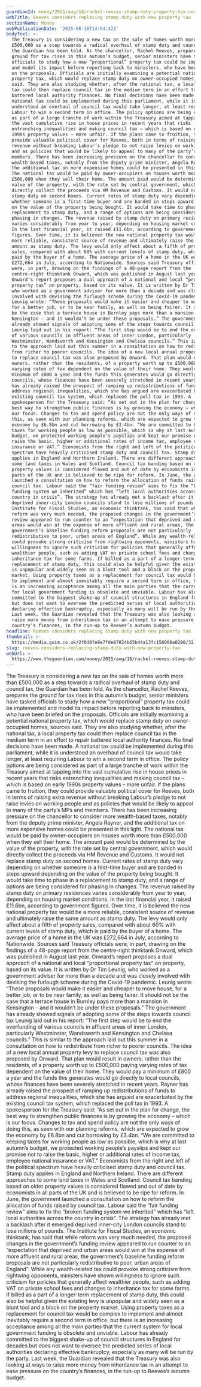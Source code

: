 ```yaml
---
guardianId: money/2025/aug/18/rachel-reeves-stamp-duty-property-tax-council-tax
webTitle: Reeves considers replacing stamp duty with new property tax
sectionName: Money
webPublicationDate: '2025-08-18T14:04:42Z'
bodyText: >-
  The Treasury is considering a new tax on the sale of homes worth more than
  £500,000 as a step towards a radical overhaul of stamp duty and council tax,
  the Guardian has been told. As the chancellor, Rachel Reeves, prepares the
  ground for tax rises in this autumn’s budget, senior ministers have tasked
  officials to study how a new “proportional” property tax could be implemented
  and model its impact before reporting back to ministers, who have been briefed
  on the proposals. Officials are initially examining a potential national
  property tax, which would replace stamp duty on owner-occupied homes, sources
  said. They are also studying whether, after the national tax, a local property
  tax could then replace council tax in the medium term in an effort to repair
  battered local authority finances. No final decisions have been made. A
  national tax could be implemented during this parliament, while it is
  understood an overhaul of council tax would take longer, at least requiring
  Labour to win a second term in office. The policy options are being considered
  as part of a large tranche of work within the Treasury aimed at tapping into
  the vast cumulative rise in house prices in recent years that risks
  entrenching inequalities and making council tax – which is based on early
  1990s property values – more unfair. If the plans came to fruition, they could
  provide valuable political cover for Reeves, both in terms of raising extra
  revenue without breaking Labour’s pledge to not raise levies on working people
  and as policies that would be likely to appeal to many of the party’s MPs and
  members. There has been increasing pressure on the chancellor to consider more
  wealth-based taxes, notably from the deputy prime minister, Angela Rayner, and
  the additional tax on more expensive homes could be presented in this light.
  The national tax would be paid by owner-occupiers on houses worth more than
  £500,000 when they sell their home. The amount paid would be determined by the
  value of the property, with the rate set by central government, which would
  directly collect the proceeds via HM Revenue and Customs. It would not replace
  stamp duty on second homes. Current rates of stamp duty vary depending on
  whether someone is a first-time buyer and are banded in steps upward depending
  on the value of the property being bought. It would take time to phase in a
  replacement to stamp duty, and a range of options are being considered for
  phasing in changes. The revenue raised by stamp duty on primary residences
  varies considerably from year to year, depending on housing market conditions.
  In the last financial year, it raised £11.6bn, according to government
  figures. Over time, it is believed the new national property tax would be a
  more reliable, consistent source of revenue and ultimately raise the same
  amount as stamp duty. The levy would only affect about a fifth of property
  sales, compared with about 60% with current levels of stamp duty, which is
  paid by the buyer of a home. The average price of a home in the UK was
  £272,664 in July, according to Nationwide. Sources said Treasury officials
  were, in part, drawing on the findings of a 48-page report from the
  centre-right thinktank Onward, which was published in August last year.
  Onward’s report proposes a dual approach of a national and local “proportional
  property tax” on property, based on its value. It is written by Dr Tim Leunig,
  who worked as a government adviser for more than a decade and was closely
  involved with devising the furlough scheme during the Covid-19 pandemic.
  Leunig wrote: “These proposals would make it easier and cheaper to move house,
  for a better job, or to be near family, as well as being fairer. It should not
  be the case that a terrace house in Burnley pays more than a mansion in
  Kensington – and it wouldn’t be under these proposals.” The government has
  already showed signals of adopting some of the steps towards council tax
  Leunig laid out in his report: “The first step would be to end the overfunding
  of various councils in affluent areas of inner London, particularly
  Westminster, Wandsworth and Kensington and Chelsea councils.” This is similar
  to the approach laid out this summer in a consultation on how to redistribute
  from richer to poorer councils. The idea of a new local annual property levy
  to replace council tax was also proposed by Onward. That plan would result in
  owners, rather than the residents, of a property worth up to £500,000 paying
  varying rates of tax dependent on the value of their home. They would pay a
  minimum of £800 a year and the funds this generates would go directly to local
  councils, whose finances have been severely stretched in recent years. Rayner
  has already raised the prospect of ramping up redistributions of funds to
  address regional inequalities, which she has argued are exacerbated by the
  existing council tax system, which replaced the poll tax in 1993. A
  spokesperson for the Treasury said: “As set out in the plan for change, the
  best way to strengthen public finances is by growing the economy – which is
  our focus. Changes to tax and spend policy are not the only ways of doing
  this, as seen with our planning reforms, which are expected to grow the
  economy by £6.8bn and cut borrowing by £3.4bn. “We are committed to keeping
  taxes for working people as low as possible, which is why at last autumn’s
  budget, we protected working people’s payslips and kept our promise not to
  raise the basic, higher or additional rates of income tax, employee national
  insurance or VAT.” Economists from the right and left of the political
  spectrum have heavily criticised stamp duty and council tax. Stamp duty
  applies in England and Northern Ireland. There are different approaches to
  some land taxes in Wales and Scotland. Council tax banding based on older
  property values is considered flawed and out of date by economists in all
  parts of the UK and is believed to be ripe for reform. In June, the government
  launched a consultation on how to reform the allocation of funds raised by
  council tax. Labour said the “fair funding review” aims to fix the “broken
  funding system we inherited” which has “left local authorities across the
  country in crisis”. The strategy has already met a backlash after it emerged
  deprived inner-city London councils stand to lose millions of pounds. The
  Institute for Fiscal Studies, an economic thinktank, has said that while
  reform was very much needed, the proposed changes in the government’s funding
  review appeared to run counter to an “expectation that deprived and urban
  areas would win at the expense of more affluent and rural areas, the
  government’s baseline funding reform proposals are not particularly
  redistributive to poor, urban areas of England”. While any wealth-related tax
  could provoke strong criticism from rightwing opponents, ministers have shown
  willingness to ignore such criticism for policies that generally affect
  wealthier people, such as adding VAT on private school fees and changes to
  inheritance tax for some farms. If billed as a part of a longer-term
  replacement of stamp duty, this could also be helpful given the existing levy
  is unpopular and widely seen as a blunt tool and a block on the property
  market. Using property taxes as a replacement for council tax would be complex
  to implement and almost inevitably require a second term in office, but there
  is an increasing acceptance among all the main parties that the current system
  for local government funding is obsolete and unviable. Labour has already
  committed to the biggest shake-up of council structures in England for decades
  but does not want to oversee the predicted series of local authorities
  declaring effective bankruptcy, especially as many will be run by the party.
  Last week, the Guardian revealed that the Treasury was also looking at ways to
  raise more money from inheritance tax in an attempt to ease pressure on the
  country’s finances, in the run-up to Reeves’s autumn budget.
headline: Reeves considers replacing stamp duty with new property tax
thumbnail: >-
  https://media.guim.co.uk/2f0d0fe8e7fde87824b65b44a13fc156006a0280/32_0_4080_3264/500.jpg
slug: reeves-considers-replacing-stamp-duty-with-new-property-tax
webUrl: >-
  https://www.theguardian.com/money/2025/aug/18/rachel-reeves-stamp-duty-property-tax-council-tax
---
```

The Treasury is considering a new tax on the sale of homes worth more than £500,000 as a step towards a radical overhaul of stamp duty and council tax, the Guardian has been told. As the chancellor, Rachel Reeves, prepares the ground for tax rises in this autumn’s budget, senior ministers have tasked officials to study how a new “proportional” property tax could be implemented and model its impact before reporting back to ministers, who have been briefed on the proposals. Officials are initially examining a potential national property tax, which would replace stamp duty on owner-occupied homes, sources said. They are also studying whether, after the national tax, a local property tax could then replace council tax in the medium term in an effort to repair battered local authority finances. No final decisions have been made. A national tax could be implemented during this parliament, while it is understood an overhaul of council tax would take longer, at least requiring Labour to win a second term in office. The policy options are being considered as part of a large tranche of work within the Treasury aimed at tapping into the vast cumulative rise in house prices in recent years that risks entrenching inequalities and making council tax – which is based on early 1990s property values – more unfair. If the plans came to fruition, they could provide valuable political cover for Reeves, both in terms of raising extra revenue without breaking Labour’s pledge to not raise levies on working people and as policies that would be likely to appeal to many of the party’s MPs and members. There has been increasing pressure on the chancellor to consider more wealth-based taxes, notably from the deputy prime minister, Angela Rayner, and the additional tax on more expensive homes could be presented in this light. The national tax would be paid by owner-occupiers on houses worth more than £500,000 when they sell their home. The amount paid would be determined by the value of the property, with the rate set by central government, which would directly collect the proceeds via HM Revenue and Customs. It would not replace stamp duty on second homes. Current rates of stamp duty vary depending on whether someone is a first-time buyer and are banded in steps upward depending on the value of the property being bought. It would take time to phase in a replacement to stamp duty, and a range of options are being considered for phasing in changes. The revenue raised by stamp duty on primary residences varies considerably from year to year, depending on housing market conditions. In the last financial year, it raised £11.6bn, according to government figures. Over time, it is believed the new national property tax would be a more reliable, consistent source of revenue and ultimately raise the same amount as stamp duty. The levy would only affect about a fifth of property sales, compared with about 60% with current levels of stamp duty, which is paid by the buyer of a home. The average price of a home in the UK was £272,664 in July, according to Nationwide. Sources said Treasury officials were, in part, drawing on the findings of a 48-page report from the centre-right thinktank Onward, which was published in August last year. Onward’s report proposes a dual approach of a national and local “proportional property tax” on property, based on its value. It is written by Dr Tim Leunig, who worked as a government adviser for more than a decade and was closely involved with devising the furlough scheme during the Covid-19 pandemic. Leunig wrote: “These proposals would make it easier and cheaper to move house, for a better job, or to be near family, as well as being fairer. It should not be the case that a terrace house in Burnley pays more than a mansion in Kensington – and it wouldn’t be under these proposals.” The government has already showed signals of adopting some of the steps towards council tax Leunig laid out in his report: “The first step would be to end the overfunding of various councils in affluent areas of inner London, particularly Westminster, Wandsworth and Kensington and Chelsea councils.” This is similar to the approach laid out this summer in a consultation on how to redistribute from richer to poorer councils. The idea of a new local annual property levy to replace council tax was also proposed by Onward. That plan would result in owners, rather than the residents, of a property worth up to £500,000 paying varying rates of tax dependent on the value of their home. They would pay a minimum of £800 a year and the funds this generates would go directly to local councils, whose finances have been severely stretched in recent years. Rayner has already raised the prospect of ramping up redistributions of funds to address regional inequalities, which she has argued are exacerbated by the existing council tax system, which replaced the poll tax in 1993. A spokesperson for the Treasury said: “As set out in the plan for change, the best way to strengthen public finances is by growing the economy – which is our focus. Changes to tax and spend policy are not the only ways of doing this, as seen with our planning reforms, which are expected to grow the economy by £6.8bn and cut borrowing by £3.4bn. “We are committed to keeping taxes for working people as low as possible, which is why at last autumn’s budget, we protected working people’s payslips and kept our promise not to raise the basic, higher or additional rates of income tax, employee national insurance or VAT.” Economists from the right and left of the political spectrum have heavily criticised stamp duty and council tax. Stamp duty applies in England and Northern Ireland. There are different approaches to some land taxes in Wales and Scotland. Council tax banding based on older property values is considered flawed and out of date by economists in all parts of the UK and is believed to be ripe for reform. In June, the government launched a consultation on how to reform the allocation of funds raised by council tax. Labour said the “fair funding review” aims to fix the “broken funding system we inherited” which has “left local authorities across the country in crisis”. The strategy has already met a backlash after it emerged deprived inner-city London councils stand to lose millions of pounds. The Institute for Fiscal Studies, an economic thinktank, has said that while reform was very much needed, the proposed changes in the government’s funding review appeared to run counter to an “expectation that deprived and urban areas would win at the expense of more affluent and rural areas, the government’s baseline funding reform proposals are not particularly redistributive to poor, urban areas of England”. While any wealth-related tax could provoke strong criticism from rightwing opponents, ministers have shown willingness to ignore such criticism for policies that generally affect wealthier people, such as adding VAT on private school fees and changes to inheritance tax for some farms. If billed as a part of a longer-term replacement of stamp duty, this could also be helpful given the existing levy is unpopular and widely seen as a blunt tool and a block on the property market. Using property taxes as a replacement for council tax would be complex to implement and almost inevitably require a second term in office, but there is an increasing acceptance among all the main parties that the current system for local government funding is obsolete and unviable. Labour has already committed to the biggest shake-up of council structures in England for decades but does not want to oversee the predicted series of local authorities declaring effective bankruptcy, especially as many will be run by the party. Last week, the Guardian revealed that the Treasury was also looking at ways to raise more money from inheritance tax in an attempt to ease pressure on the country’s finances, in the run-up to Reeves’s autumn budget.
